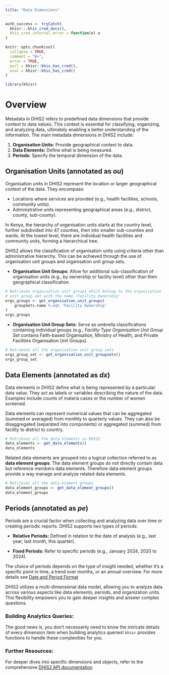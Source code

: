 ```yaml
---
title: "Data Dimensions"
---
```


```r
auth_success <- tryCatch(
  khisr:::khis_cred_docs(),
  khis_cred_internal_error = function(e) e
)

knitr::opts_chunk$set(
  collapse = TRUE,
  comment = "#>",
  error = TRUE,
  purl = khisr::khis_has_cred(),
  eval = khisr::khis_has_cred()
)

library(khisr)
```

# Overview

Metadata in DHIS2 refers to predefined data dimensions that provide context to data values. This context is essential for classifying, organizing, and analyzing data, ultimately enabling a better understanding of the information. The main metadata dimensions in DHIS2 include:

1. **Organisation Units:** Provide geographical context to data.
2. **Data Elements:** Define what is being measured.
3. **Periods:** Specify the temporal dimension of the data.

## Organisation Units (annotated as *ou*)

Organisation units in DHIS2 represent the location or larger geographical context of the data. They encompass:

- Locations where services are provided (e.g., health facilities, schools, community units).
- Administrative units representing geographical areas (e.g., district, county, sub-county).

In Kenya, the hierarchy of organisation units starts at the country level, further subdivided into 47 counties, then into smaller sub-counties and wards. At the lowest level, there are individual health facilities and community units, forming a hierarchical tree.

DHIS2 allows the classification of organisation units using criteria other than administrative hierarchy. This can be achieved through the use of organisation unit groups and organisation unit group sets.

- **Organisation Unit Groups:** Allow for additional sub-classification of organisation units (e.g., by ownership or facility level) other than then geographical classification.

```r
# Retrieves organisation unit groups which belong to the organisation 
# unit group set with the name 'Facility Ownership'
orgs_groups <- get_organisation_unit_groups(
    groupSets.name %.eq% 'Facility Ownership'
)
orgs_groups
```

- **Organisation Unit Group Sets:** Serve as umbrella classifications containing individual groups (e.g., *Facility Type Organisation Unit Group Set* contains Faith-based Organisation, Ministry of Health, and Private Facilities Organisation Unit Groups).

```r
# Retrieves all the organisation unit group sets
orgs_group_set <- get_organisation_unit_groupsets()
orgs_group_set
```

## Data Elements (annotated as *dx*)

Data elements in DHIS2 define what is being represented by a particular data value. They act as labels or variables describing the nature of the data. Examples include counts of malaria cases or the number of women screened.

Data elements can represent numerical values that can be aggregated (summed or averaged) from monthly to quarterly values. They can also be disaggregated (separated into components) or aggregated (summed) from facility to district to country.

```r
# Retrieves all the data elements in DHIS2
data_elements <- get_data_elements()
data_elements
```

Related data elements are grouped into a logical collection referred to as **data element groups**. The data element groups do not directly contain data but reference members data elements. Therefore data element groups provide a way manage and analyze related data elements.

```r
# Retrieves all the data element groups
data_element_groups <- get_data_element_groups()
data_element_groups
```

## Periods (annotated as *pe*)

Periods are a crucial factor when collecting and analyzing data over time or creating periodic reports. DHIS2 supports two types of periods:

- **Relative Periods:** Defined in relation to the date of analysis (e.g., last year, last month, this quarter).

- **Fixed Periods:** Refer to specific periods (e.g., January 2024, 2020 to 2024).

The choice of periods depends on the type of insight needed, whether it's a specific point in time, a trend over months, or an annual overview. For more details see [Date and Period Format](https://khisr.damurka.com/articles/date-format.html)

DHIS2 utilizes a multi-dimensional data model, allowing you to analyze data across various aspects like data elements, periods, and organization units. This flexibility empowers you to gain deeper insights and answer complex questions.


### Building Analytics Queries:

The good news is, you don't necessarily need to know the intricate details of every dimension item when building analytics queries! `khisr` provides functions to handle these complexities for you.

### Further Resources:

For deeper dives into specific dimensions and objects, refer to the comprehensive [DHIS2 API documentation](https://docs.dhis2.org/en/develop/using-the-api/dhis-core-version-240/analytics.html)

